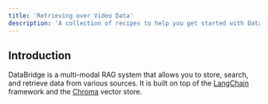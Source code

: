 ```yaml
---
title: 'Retrieving over Video Data'
description: 'A collection of recipes to help you get started with DataBridge'
---
```


## Introduction

DataBridge is a multi-modal RAG system that allows you to store, search, and retrieve data from various sources. It is built on top of the [LangChain](https://www.langchain.com/) framework and the [Chroma](https://www.chromadb.org/) vector store.